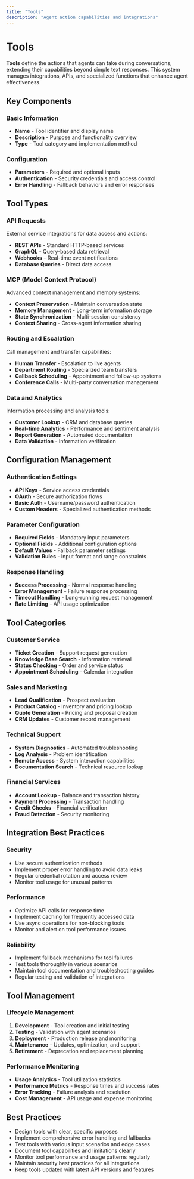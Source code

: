 ```yaml
---
title: "Tools"
description: "Agent action capabilities and integrations"
---
```


# Tools

**Tools** define the actions that agents can take during conversations, extending their capabilities beyond simple text responses. This system manages integrations, APIs, and specialized functions that enhance agent effectiveness.

## Key Components

### Basic Information
- **Name** - Tool identifier and display name
- **Description** - Purpose and functionality overview
- **Type** - Tool category and implementation method

### Configuration
- **Parameters** - Required and optional inputs
- **Authentication** - Security credentials and access control
- **Error Handling** - Fallback behaviors and error responses

## Tool Types

### API Requests
External service integrations for data access and actions:
- **REST APIs** - Standard HTTP-based services
- **GraphQL** - Query-based data retrieval
- **Webhooks** - Real-time event notifications
- **Database Queries** - Direct data access

### MCP (Model Context Protocol)
Advanced context management and memory systems:
- **Context Preservation** - Maintain conversation state
- **Memory Management** - Long-term information storage
- **State Synchronization** - Multi-session consistency
- **Context Sharing** - Cross-agent information sharing

### Routing and Escalation
Call management and transfer capabilities:
- **Human Transfer** - Escalation to live agents
- **Department Routing** - Specialized team transfers
- **Callback Scheduling** - Appointment and follow-up systems
- **Conference Calls** - Multi-party conversation management

### Data and Analytics
Information processing and analysis tools:
- **Customer Lookup** - CRM and database queries
- **Real-time Analytics** - Performance and sentiment analysis
- **Report Generation** - Automated documentation
- **Data Validation** - Information verification

## Configuration Management

### Authentication Settings
- **API Keys** - Service access credentials
- **OAuth** - Secure authorization flows
- **Basic Auth** - Username/password authentication
- **Custom Headers** - Specialized authentication methods

### Parameter Configuration
- **Required Fields** - Mandatory input parameters
- **Optional Fields** - Additional configuration options
- **Default Values** - Fallback parameter settings
- **Validation Rules** - Input format and range constraints

### Response Handling
- **Success Processing** - Normal response handling
- **Error Management** - Failure response processing
- **Timeout Handling** - Long-running request management
- **Rate Limiting** - API usage optimization

## Tool Categories

### Customer Service
- **Ticket Creation** - Support request generation
- **Knowledge Base Search** - Information retrieval
- **Status Checking** - Order and service status
- **Appointment Scheduling** - Calendar integration

### Sales and Marketing
- **Lead Qualification** - Prospect evaluation
- **Product Catalog** - Inventory and pricing lookup
- **Quote Generation** - Pricing and proposal creation
- **CRM Updates** - Customer record management

### Technical Support
- **System Diagnostics** - Automated troubleshooting
- **Log Analysis** - Problem identification
- **Remote Access** - System interaction capabilities
- **Documentation Search** - Technical resource lookup

### Financial Services
- **Account Lookup** - Balance and transaction history
- **Payment Processing** - Transaction handling
- **Credit Checks** - Financial verification
- **Fraud Detection** - Security monitoring

## Integration Best Practices

### Security
- Use secure authentication methods
- Implement proper error handling to avoid data leaks
- Regular credential rotation and access review
- Monitor tool usage for unusual patterns

### Performance
- Optimize API calls for response time
- Implement caching for frequently accessed data
- Use async operations for non-blocking tools
- Monitor and alert on tool performance issues

### Reliability
- Implement fallback mechanisms for tool failures
- Test tools thoroughly in various scenarios
- Maintain tool documentation and troubleshooting guides
- Regular testing and validation of integrations

## Tool Management

### Lifecycle Management
1. **Development** - Tool creation and initial testing
2. **Testing** - Validation with agent scenarios
3. **Deployment** - Production release and monitoring
4. **Maintenance** - Updates, optimization, and support
5. **Retirement** - Deprecation and replacement planning

### Performance Monitoring
- **Usage Analytics** - Tool utilization statistics
- **Performance Metrics** - Response times and success rates
- **Error Tracking** - Failure analysis and resolution
- **Cost Management** - API usage and expense monitoring

## Best Practices

- Design tools with clear, specific purposes
- Implement comprehensive error handling and fallbacks
- Test tools with various input scenarios and edge cases
- Document tool capabilities and limitations clearly
- Monitor tool performance and usage patterns regularly
- Maintain security best practices for all integrations
- Keep tools updated with latest API versions and features